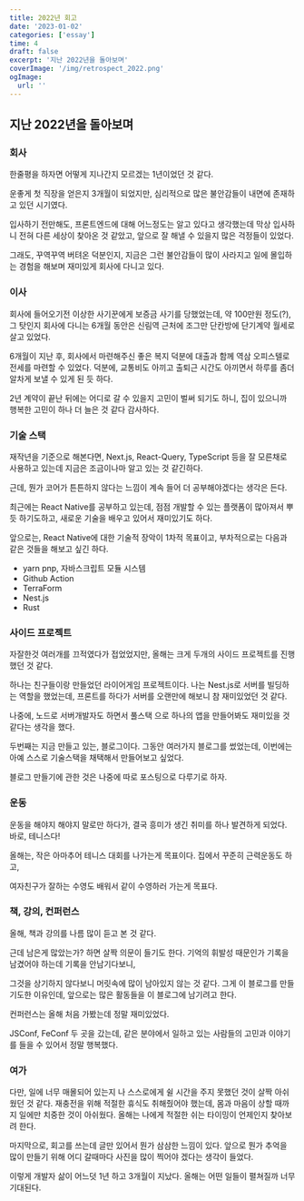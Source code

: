 ```yaml
---
title: 2022년 회고
date: '2023-01-02'
categories: ['essay']
time: 4
draft: false
excerpt: '지난 2022년을 돌아보며'
coverImage: '/img/retrospect_2022.png'
ogImage:
  url: ''
---
```


## 지난 2022년을 돌아보며

### 회사

한줄평을 하자면 어떻게 지나간지 모르겠는 1년이었던 것 같다.

운좋게 첫 직장을 얻은지 3개월이 되었지만, 심리적으로 많은 불안감들이 내면에 존재하고 있던 시기였다.

입사하기 전만해도, 프론트엔드에 대해 어느정도는 알고 있다고 생각했는데 막상 입사하니 전혀 다른 세상이 찾아온 것 같았고, 앞으로 잘 해낼 수 있을지 많은 걱정들이 있었다.

그래도, 꾸역꾸역 버텨온 덕분인지, 지금은 그런 불안감들이 많이 사라지고 일에 몰입하는 경험을 해보며 재미있게 회사에 다니고 있다.

### 이사

회사에 들어오기전 이상한 사기꾼에게 보증금 사기를 당했었는데, 약 100만원 정도(?), 그 탓인지 회사에 다니는 6개월 동안은 신림역 근처에 조그만 단칸방에 단기계약 월세로 살고 있었다.

6개월이 지난 후, 회사에서 마련해주신 좋은 복지 덕분에 대출과 함께 역삼 오피스텔로 전세를 마련할 수 있었다. 덕분에, 교통비도 아끼고 출퇴근 시간도 아끼면서 하루를 좀더 알차게 보낼 수 있게 된 듯 하다.

2년 계약이 끝난 뒤에는 어디로 갈 수 있을지 고민이 벌써 되기도 하니, 집이 있으니까 행복한 고민이 하나 더 늘은 것 같다 감사하다.

### 기술 스택

재작년을 기준으로 해본다면, Next.js, React-Query, TypeScript 등을 잘 모른채로 사용하고 있는데 지금은 조금이나마 알고 있는 것 같긴하다.

근데, 뭔가 코어가 튼튼하지 않다는 느낌이 계속 들어 더 공부해야겠다는 생각은 든다.

최근에는 React Native를 공부하고 있는데, 점점 개발할 수 있는 플랫폼이 많아져서 뿌듯 하기도하고, 새로운 기술을 배우고 있어서 재미있기도 하다.

앞으로는, React Native에 대한 기술적 장악이 1차적 목표이고, 부차적으로는 다음과 같은 것들을 해보고 싶긴 하다.

- yarn pnp, 자바스크립트 모듈 시스템
- Github Action
- TerraForm
- Nest.js
- Rust

### 사이드 프로젝트

자잘한것 여러개를 끄적였다가 접었었지만, 올해는 크게 두개의 사이드 프로젝트를 진행했던 것 같다.

하나는 친구들이랑 만들었던 라이어게임 프로젝트이다. 나는 Nest.js로 서버를 빌딩하는 역할을 했었는데, 프론트를 하다가 서버를 오랜만에 해보니 참 재미있었던 것 같다.

나중에, 노드로 서버개발자도 하면서 풀스택 으로 하나의 앱을 만들어봐도 재미있을 것 같다는 생각을 했다.

두번째는 지금 만들고 있는, 블로그이다. 그동안 여러가지 블로그를 썼었는데, 이번에는 아예 스스로 기술스택을 채택해서 만들어보고 싶었다.

블로그 만들기에 관한 것은 나중에 따로 포스팅으로 다루기로 하자.

### 운동

운동을 해야지 해야지 말로만 하다가, 결국 흥미가 생긴 취미를 하나 발견하게 되었다. 바로, 테니스다!

올해는, 작은 아마추어 테니스 대회를 나가는게 목표이다. 집에서 꾸준히 근력운동도 하고,

여자친구가 잘하는 수영도 배워서 같이 수영하러 가는게 목표다.

### 책, 강의, 컨퍼런스

올해, 책과 강의를 나름 많이 듣고 본 것 같다.

근데 남은게 많았는가? 하면 살짝 의문이 들기도 한다. 기억의 휘발성 때문인가 기록을 남겼어야 하는데 기록을 안남기다보니,

그것을 상기하지 않다보니 머릿속에 많이 남아있지 않는 것 같다. 그게 이 블로그를 만들기도한 이유인데, 앞으로는 많은 활동들을 이 블로그에 남기려고 한다.

컨퍼런스는 올해 처음 가봤는데 정말 재미있었다.

JSConf, FeConf 두 곳을 갔는데, 같은 분야에서 일하고 있는 사람들의 고민과 이야기를 들을 수 있어서 정말 행복했다.

### 여가

다만, 일에 너무 매몰되어 있는지 나 스스로에게 쉴 시간을 주지 못했던 것이 살짝 아쉬웠던 것 같다. 재충전을 위해
적절한 휴식도 취해줬어야 했는데, 몸과 마음이 상할 때까지 일에만 치중한 것이 아쉬웠다. 올해는 나에게 적절한 쉬는 타이밍이 언제인지 찾아보려 한다.

마지막으로, 회고를 쓰는데 글만 있어서 뭔가 삼삼한 느낌이 있다. 앞으로 뭔가 추억을 많이 만들기 위해 어디 갈때마다 사진을 많이 찍어야 겠다는 생각이 들었다.

이렇게 개발자 삶이 어느덧 1년 하고 3개월이 지났다. 올해는 어떤 일들이 펼쳐질까 너무 기대된다.
